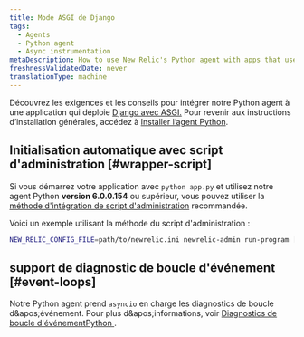 ```yaml
---
title: Mode ASGI de Django
tags:
  - Agents
  - Python agent
  - Async instrumentation
metaDescription: How to use New Relic's Python agent with apps that use Django with ASGI.
freshnessValidatedDate: never
translationType: machine
---
```


Découvrez les exigences et les conseils pour intégrer notre Python agent à une application qui déploie [Django avec ASGI.](https://docs.djangoproject.com/en/3.1/howto/deployment/asgi/) Pour revenir aux instructions d’installation générales, accédez à [Installer l’agent Python](/docs/agents/python-agent/installation-configuration/python-agent-installation).

## Initialisation automatique avec script d'administration [#wrapper-script]

Si vous démarrez votre application avec `python app.py` et utilisez notre agent Python <DNT>**version 6.0.0.154**</DNT> ou supérieur, vous pouvez utiliser la [méthode d'intégration de script d'administration](/docs/agents/python-agent/installation-configuration/python-agent-installation#integration) recommandée.

Voici un exemple utilisant la méthode du script d'administration :

```sh
NEW_RELIC_CONFIG_FILE=path/to/newrelic.ini newrelic-admin run-program [web server] path_to_app
```

## support de diagnostic de boucle d'événement [#event-loops]

Notre Python agent prend `asyncio` en charge les diagnostics de boucle d&amp;apos;événement. Pour plus d&amp;apos;informations, voir [Diagnostics de boucle d'événementPython ](/docs/agents/python-agent/supported-features/python-event-loop-diagnostics).
